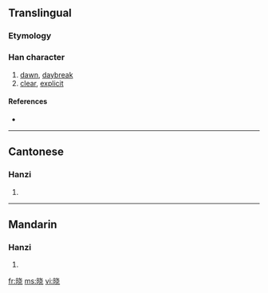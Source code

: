 {{also|曉}}
==Translingual==

===Etymology===
{{Han simp|曉|f=垚|t=戈 without 丶}}

===Han character===
{{Han char|rn=72|rad=日|as=06|sn=10|four=|canj=日十心山 (AJPU)}}

# [[dawn]], [[daybreak]]
# [[clear]], [[explicit]]

====References====
* {{Han ref|kx=0495.241|hdz=21507.010|uh=6653|ud=26195}}

----

==Cantonese==

===Hanzi===
{{yue-hanzi|jyut=|y=hiu2|tra=曉}}

# {{defn|Cantonese}}

----

==Mandarin==

===Hanzi===
{{cmn-hanzi|tra=曉|pin=[[xiǎo]] ([[xiao3]])|wg=hsiao<sup>3</sup>}}

# {{defn|Mandarin}}

[[fr:晓]]
[[ms:晓]]
[[vi:晓]]